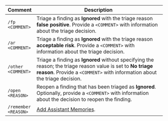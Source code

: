 | Comment | Description |
| - | - |
| <code>/fp <span className="placeholder">&lt;COMMENT&gt;</span></code> | Triage a finding as **Ignored** with the triage reason **false positive**. Provide a <code><span className="placeholder">&lt;COMMENT&gt;</span></code> with information about the triage decision. |
| <code>/ar <span className="placeholder">&lt;COMMENT&gt;</span></code> | Triage a finding as **Ignored** with the triage reason **acceptable risk**. Provide a <code><span className="placeholder">&lt;COMMENT&gt;</span></code> with information about the triage decision. |
| <code>/other <span className="placeholder">&lt;COMMENT&gt;</span></code> | Triage a finding as **Ignored** without specifying the reason; the triage reason value is set to **No triage reason**. Provide a <code><span className="placeholder">&lt;COMMENT&gt;</span></code> with information about the triage decision. |
| <code>/open <span className="placeholder">&lt;REASON&gt;</span></code> | Reopen a finding that has been triaged as **Ignored**. Optionally, provide a <code><span className="placeholder">&lt;COMMENT&gt;</span></code> with information about the decision to reopen the finding. |
| <code>/remember <span className="placeholder">&lt;REASON&gt;</span></code> | [Add Assistant Memories](/semgrep-assistant/customize#add-memories). |